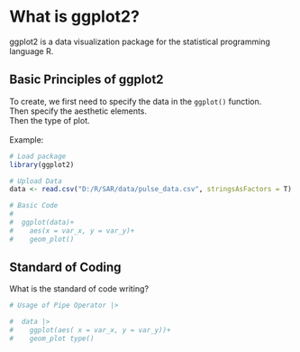 # What is ggplot2?
ggplot2 is a data visualization package for the statistical programming language R.

## Basic Principles of ggplot2
To create, we first need to specify the data in the `ggplot()` function.<br>
Then specify the aesthetic elements. <br>
Then the type of plot.<br>
<br>
Example:
```{r}
# Load package
library(ggplot2)

# Upload Data
data <- read.csv("D:/R/SAR/data/pulse_data.csv", stringsAsFactors = T)

# Basic Code
#
#  ggplot(data)+
#    aes(x = var_x, y = var_y)+
#    geom_plot()
```

## Standard of Coding
What is the standard of code writing?

```{r}
# Usage of Pipe Operator |> 

#  data |> 
#    ggplot(aes( x = var_x, y = var_y))+
#    geom_plot type()
```

